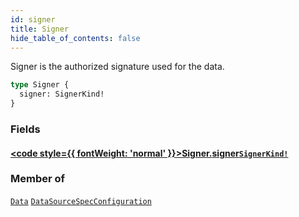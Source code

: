 ```yaml
---
id: signer
title: Signer
hide_table_of_contents: false
---
```








Signer is the authorized signature used for the data.

```graphql
type Signer {
  signer: SignerKind!
}
```


### Fields

#### [<code style={{ fontWeight: 'normal' }}>Signer.<b>signer</b></code>](#)<Bullet />[`SignerKind!`](/testnet/api/graphql/unions/signer-kind) <Badge class="secondary" text="non-null"/> <Badge class="secondary" text="union"/>
> 
> 



### Member of

[`Data`](/testnet/api/graphql/objects/data)  <Badge class="secondary" text="object"/><Bullet />[`DataSourceSpecConfiguration`](/testnet/api/graphql/objects/data-source-spec-configuration)  <Badge class="secondary" text="object"/>



